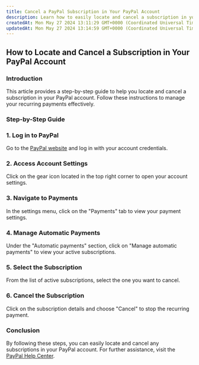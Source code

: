 ```yaml
---
title: Cancel a PayPal Subscription in Your PayPal Account
description: Learn how to easily locate and cancel a subscription in your PayPal account with this step-by-step guide from EDIS Global.
createdAt: Mon May 27 2024 13:11:29 GMT+0000 (Coordinated Universal Time)
updatedAt: Mon May 27 2024 13:14:59 GMT+0000 (Coordinated Universal Time)
---
```


## How to Locate and Cancel a Subscription in Your PayPal Account

### Introduction

This article provides a step-by-step guide to help you locate and cancel a subscription in your PayPal account. Follow these instructions to manage your recurring payments effectively.&#x20;

### Step-by-Step Guide

###

### 1. Log in to PayPal

Go to the [PayPal website](https://www.paypal.com) and log in with your account credentials.

### 2. Access Account Settings

Click on the gear icon located in the top right corner to open your account settings.

### 3. Navigate to Payments

In the settings menu, click on the "Payments" tab to view your payment settings.

### 4. Manage Automatic Payments

Under the "Automatic payments" section, click on "Manage automatic payments" to view your active subscriptions.

### 5. Select the Subscription

From the list of active subscriptions, select the one you want to cancel.

### 6. Cancel the Subscription

Click on the subscription details and choose "Cancel" to stop the recurring payment.

### Conclusion

By following these steps, you can easily locate and cancel any subscriptions in your PayPal account. For further assistance, visit the [PayPal Help Center](https://www.paypal.com/us/smarthelp/home).
